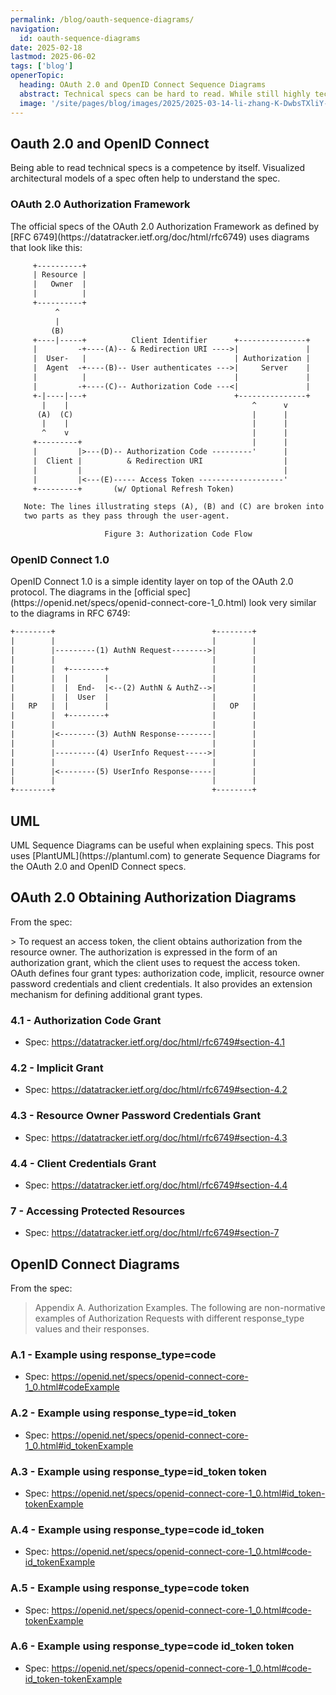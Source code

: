 ```yaml
---
permalink: /blog/oauth-sequence-diagrams/
navigation:
  id: oauth-sequence-diagrams
date: 2025-02-18
lastmod: 2025-06-02
tags: ['blog']
openerTopic:
  heading: OAuth 2.0 and OpenID Connect Sequence Diagrams
  abstract: Technical specs can be hard to read. While still highly technical, the UML Sequence Diagrams provided in this blog are a lot easier to understand.
  image: '/site/pages/blog/images/2025/2025-03-14-li-zhang-K-DwbsTXliY-unsplash.jpg'
---
```



<div className="s-popout">
<div className="s-wrapper" style={{ '--wrapper-width': '80rem' }}>

## Oauth 2.0 and OpenID Connect

<div className="u-max-chars-50">
  Being able to read technical specs is a competence by itself. Visualized architectural models of a spec often help to
  understand the spec.
</div>

### OAuth 2.0 Authorization Framework

<div className="u-max-chars-50">
  The official specs of the OAuth 2.0 Authorization Framework as defined by [RFC
  6749](https://datatracker.ietf.org/doc/html/rfc6749) uses diagrams that look like this:
</div>

```txt
     +----------+
     | Resource |
     |   Owner  |
     |          |
     +----------+
          ^
          |
         (B)
     +----|-----+          Client Identifier      +---------------+
     |         -+----(A)-- & Redirection URI ---->|               |
     |  User-   |                                 | Authorization |
     |  Agent  -+----(B)-- User authenticates --->|     Server    |
     |          |                                 |               |
     |         -+----(C)-- Authorization Code ---<|               |
     +-|----|---+                                 +---------------+
       |    |                                         ^      v
      (A)  (C)                                        |      |
       |    |                                         |      |
       ^    v                                         |      |
     +---------+                                      |      |
     |         |>---(D)-- Authorization Code ---------'      |
     |  Client |          & Redirection URI                  |
     |         |                                             |
     |         |<---(E)----- Access Token -------------------'
     +---------+       (w/ Optional Refresh Token)

   Note: The lines illustrating steps (A), (B) and (C) are broken into
   two parts as they pass through the user-agent.

                     Figure 3: Authorization Code Flow
```

### OpenID Connect 1.0

<div className="u-max-chars-50">
  OpenID Connect 1.0 is a simple identity layer on top of the OAuth 2.0 protocol. The diagrams in the [official
  spec](https://openid.net/specs/openid-connect-core-1_0.html) look very similar to the diagrams in RFC 6749:
</div>

```txt
+--------+                                   +--------+
|        |                                   |        |
|        |---------(1) AuthN Request-------->|        |
|        |                                   |        |
|        |  +--------+                       |        |
|        |  |        |                       |        |
|        |  |  End-  |<--(2) AuthN & AuthZ-->|        |
|        |  |  User  |                       |        |
|   RP   |  |        |                       |   OP   |
|        |  +--------+                       |        |
|        |                                   |        |
|        |<--------(3) AuthN Response--------|        |
|        |                                   |        |
|        |---------(4) UserInfo Request----->|        |
|        |                                   |        |
|        |<--------(5) UserInfo Response-----|        |
|        |                                   |        |
+--------+                                   +--------+
```

## UML

<div className="u-max-chars-50">
  UML Sequence Diagrams can be useful when explaining specs. This post uses [PlantUML](https://plantuml.com) to generate
  Sequence Diagrams for the OAuth 2.0 and OpenID Connect specs.
</div>

## OAuth 2.0 Obtaining Authorization Diagrams

From the spec:

<div className="u-max-chars-50">
  > To request an access token, the client obtains authorization from the resource owner. The authorization is expressed
  in the form of an authorization grant, which the client uses to request the access token. OAuth defines four grant
  types: authorization code, implicit, resource owner password credentials and client credentials. It also provides an
  extension mechanism for defining additional grant types.
</div>

### 4.1 - Authorization Code Grant

- Spec: https://datatracker.ietf.org/doc/html/rfc6749#section-4.1

<Picture src="/site/pages/blog/images-oauth/oauth-4.1.svg" />

### 4.2 - Implicit Grant

- Spec: https://datatracker.ietf.org/doc/html/rfc6749#section-4.2

<Picture src="/site/pages/blog/images-oauth/oauth-4.2.svg" />

### 4.3 - Resource Owner Password Credentials Grant

- Spec: https://datatracker.ietf.org/doc/html/rfc6749#section-4.3

<Picture src="/site/pages/blog/images-oauth/oauth-4.3.svg" />

### 4.4 - Client Credentials Grant

- Spec: https://datatracker.ietf.org/doc/html/rfc6749#section-4.4

<Picture src="/site/pages/blog/images-oauth/oauth-4.4.svg" />

### 7 - Accessing Protected Resources

- Spec: https://datatracker.ietf.org/doc/html/rfc6749#section-7

<Picture src="/site/pages/blog/images-oauth/oauth-resource.svg" />

## OpenID Connect Diagrams

From the spec:

> Appendix A. Authorization Examples. The following are non-normative examples
> of Authorization Requests with different response_type values and their
> responses.

### A.1 - Example using response_type=code

- Spec: https://openid.net/specs/openid-connect-core-1_0.html#codeExample

<Picture src="/site/pages/blog/images-oauth/A1.svg" />

### A.2 - Example using response_type=id_token

- Spec: https://openid.net/specs/openid-connect-core-1_0.html#id_tokenExample

<Picture src="/site/pages/blog/images-oauth/A2.svg" />

### A.3 - Example using response_type=id_token token

- Spec: https://openid.net/specs/openid-connect-core-1_0.html#id_token-tokenExample

<Picture src="/site/pages/blog/images-oauth/A3.svg" />

### A.4 - Example using response_type=code id_token

- Spec: https://openid.net/specs/openid-connect-core-1_0.html#code-id_tokenExample

<Picture src="/site/pages/blog/images-oauth/A4.svg" />

### A.5 - Example using response_type=code token

- Spec: https://openid.net/specs/openid-connect-core-1_0.html#code-tokenExample

<Picture src="/site/pages/blog/images-oauth/A5.svg" />

### A.6 - Example using response_type=code id_token token

- Spec: https://openid.net/specs/openid-connect-core-1_0.html#code-id_token-tokenExample

<Picture src="/site/pages/blog/images-oauth/A6.svg" />

</div>
</div>
